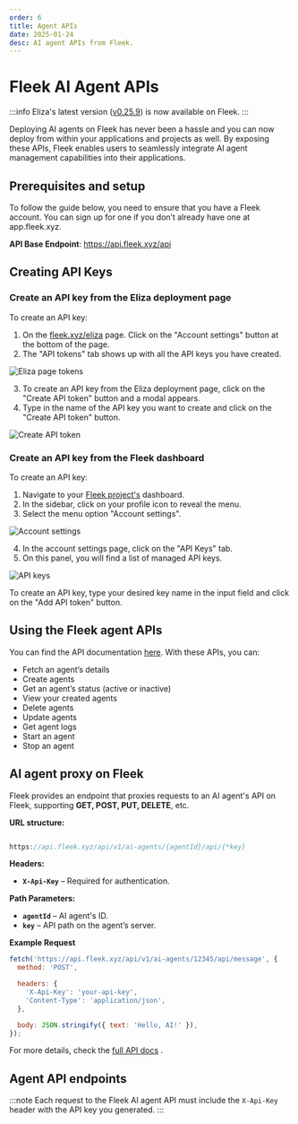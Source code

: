 ```yaml
---
order: 6
title: Agent APIs
date: 2025-01-24
desc: AI agent APIs from Fleek.
---
```



# Fleek AI Agent APIs

:::info
Eliza's latest version ([v0.25.9](https://elizaos.github.io/eliza/docs/changelog/#v0259-march-02-2025)) is now available on Fleek.
:::

Deploying AI agents on Fleek has never been a hassle and you can now deploy from within your applications and projects as well. By exposing these APIs, Fleek enables users to seamlessly integrate AI agent management capabilities into their applications.

## Prerequisites and setup

To follow the guide below, you need to ensure that you have a Fleek account. You can sign up for one if you don’t already have one at app.fleek.xyz.

**API Base Endpoint**: <a href="https://api.fleek.xyz/api" target="_blank">https://api.fleek.xyz/api</a>

## Creating API Keys

### Create an API key from the Eliza deployment page

To create an API key:

1. On the [fleek.xyz/eliza](https://fleek.xyz/eliza/) page. Click on the "Account settings" button at the bottom of the page.
2. The "API tokens" tab shows up with all the API keys you have created.

![Eliza page tokens](./eliza-page-tokens.png)

3. To create an API key from the Eliza deployment page, click on the "Create API token" button and a modal appears.
4. Type in the name of the API key you want to create and click on the "Create API token" button.

![Create API token](./create-api-token.png)

### Create an API key from the Fleek dashboard

To create an API key:

1. Navigate to your [Fleek project's](https://fleek.xyz/dashboard/) dashboard.
2. In the sidebar, click on your profile icon to reveal the menu.
3. Select the menu option "Account settings".

![Account settings](./account-settings.png)

4. In the account settings page, click on the "API Keys" tab.
5. On this panel, you will find a list of managed API keys.

![API keys](./api-keys.png)

To create an API key, type your desired key name in the input field and click on the "Add API token" button.

## Using the Fleek agent APIs

You can find the API documentation <a href="https://api.fleek.xyz/api-docs/openapi.json" target="_blank">here</a>. With these APIs, you can:

- Fetch an agent’s details
- Create agents
- Get an agent’s status (active or inactive)
- View your created agents
- Delete agents
- Update agents
- Get agent logs
- Start an agent
- Stop an agent

## AI agent proxy on Fleek

Fleek provides an endpoint that proxies requests to an AI agent's API on Fleek, supporting **GET, POST, PUT, DELETE**, etc.

**URL structure:**

```jsx

https://api.fleek.xyz/api/v1/ai-agents/{agentId}/api/{*key}

```

**Headers:**

- **`X-Api-Key`** – Required for authentication.

**Path Parameters:**

- **`agentId`** – AI agent's ID.
- **`key`** – API path on the agent’s server.

**Example Request**

```jsx
fetch('https://api.fleek.xyz/api/v1/ai-agents/12345/api/message', {
  method: 'POST',

  headers: {
    'X-Api-Key': 'your-api-key',
    'Content-Type': 'application/json',
  },

  body: JSON.stringify({ text: 'Hello, AI!' }),
});
```

For more details, check the <a href="https://api.fleek.xyz/api#tag/ai-agents" target="_blank">full API docs</a> .

## Agent API endpoints

:::note
Each request to the Fleek AI agent API must include the `X-Api-Key` header with the API key you generated.
:::

<AIAgentsAPIViewer />
